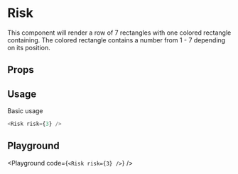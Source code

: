 
# Risk

This component will render a row of 7 rectangles with one colored rectangle containing. The colored rectangle contains a number from 1 - 7 depending on its position.

## Props

<Props of={Risk} />

## Usage

Basic usage

```javascript
<Risk risk={3} />
```

## Playground

<Playground code={`<Risk risk={3} />`} />

